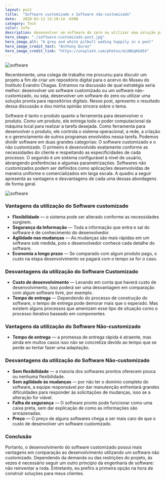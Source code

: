 ```yaml
---
layout: post
title:  "Software customizado x Software não-customizado"
date:   2020-03-13 13:10:14 -0300
category: Tech
color: info
description: desenvolver um software do zero ou utilizar uma solução pronta para repositórios
hero_image: "./software-customizado-post.jpg"
hero_image_alt: "A grey and white pitbull wading happily in a pool"
hero_image_credit_text: "Anthony Duran"
hero_image_credit_link: "https://unsplash.com/photos/eLUBGqKGdE4"
---
```

![software](./software-customizado-post.jpg)

Recentemente, uma colega de trabalho me procurou para discutir um projeto a fim de criar um repositório digital para o acervo do Museu do Instituto Evandro Chagas. Entramos na discussão de qual estratégia seria melhor: desenvolver um software customizado ou um software não-customizado, ou seja, desenvolver um software do zero ou utilizar uma solução pronta para repositórios digitais. Nesse post, apresento o resultado dessa discussão e dou minha opinião sincera sobre o tema.

Software é tanto o produto quanto a ferramenta para desenvolver o produto. Como um produto, ele entrega todo o poder computacional da máquina local para realizar a tarefa desejada. Como ferramenta para desenvolver o produto, ele controla o sistema operacional, a rede, a criação e o gerenciamento de outros programas envolvidos nessa tarefa. Podemos dividir software em duas grandes categorias: O software customizado e o não customizado. O primeiro é desenvolvido exatamente conforme as necessidades do cliente e respeitando as especificidades de cada processo. O segundo é um sistema configurável à nível de usuário, abrangendo preferências e algumas parametrizações. Softwares não customizados podem ser definidos como aplicações desenvolvidas de maneira uniforme e comercializados em larga escala. A quadro a seguir apresenta as vantagens e desvantagens de cada uma dessas abordagens de forma geral.

![software](./software-customizadoxsoftware-naocustomizado.jpg)

### Vantagens da utilização do Software customizado

- **Flexibilidade** — o sistema pode ser alterado conforme as necessidades surgirem.
- **Segurança da Informação** — Toda a informação que entra e saí do software é de conhecimento do desenvolvedor.
- **Agilidade nas mudanças** — As mudanças são mais rápidas em um software sob medida, pois o desenvolvedor conhece cada detalhe do software.
- **Economia a longo prazo** — Se comparado com algum produto pago, o custo na etapa desenvolvimento se pagará com o tempo se for o caso.

### Desvantagens da utilização do Software Customizado

- **Custo de desenvolvimento** — Levando em conta que haverá custo de desenvolvimento, isso poderá ser uma desvantagem em comparação com algum software livre, por exemplo.
- **Tempo de entrega** — Dependendo do processo de construção do software, o tempo de entrega pode demorar mais que o esperado. Mas existem alguns processos que amenizam esse tipo de situação como o processo iterativo baseado em componentes.

### Vantagens da utilização do Software Não-customizado

- **Tempo de entrega** — a promessa de entrega rápida é atraente, mas ainda em muitos casos isso não se concretiza devido ao tempo que se perde ao tentar fazer uma adaptação.

### Desvantagens da utilização do Software Não-customizado

- **Sem flexibilidade** — a maioria dos softwares prontos oferecem pouca ou nenhuma flexibilidade.
- **Sem agilidade às mudanças** — por não ter o domínio completo do software, a equipe responsável por dar manutenção enfrentará grandes dificuldades para responder às solicitações de mudanças, isso se a alteração for viável.
- **Falha de segurança** — O software pronto pode funcionar como uma caixa preta, sem dar explicação de como as informações são armazenadas.
- **Preço** — O preço de alguns softwares chega a ser mais caro de que o custo de desenvolver um software customizado.

### Conclusão

Portanto, o desenvolvimento do software customizado possui mais vantagens em comparação ao desenvolvimento utilizando um software não customizado. Dependendo da demanda ou das restrições do projeto, às vezes é necessário seguir um outro princípio da engenharia de software: não reinventar a roda. Entretanto, eu prefiro a primeira opção na hora de construir soluções para meus clientes.
